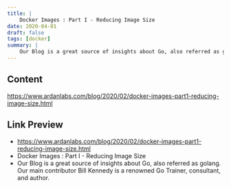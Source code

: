 ```yaml
---
title: |
    Docker Images : Part I - Reducing Image Size
date: 2020-04-01
draft: false
tags: [docker]
summary: |
    Our Blog is a great source of insights about Go, also referred as golang. Our main contributor Bill Kennedy is a renowned Go Trainer, consultant, and author.
---
```


## Content

https://www.ardanlabs.com/blog/2020/02/docker-images-part1-reducing-image-size.html

## Link Preview

- https://www.ardanlabs.com/blog/2020/02/docker-images-part1-reducing-image-size.html
- Docker Images : Part I - Reducing Image Size
- Our Blog is a great source of insights about Go, also referred as golang. Our main contributor Bill Kennedy is a renowned Go Trainer, consultant, and author.
